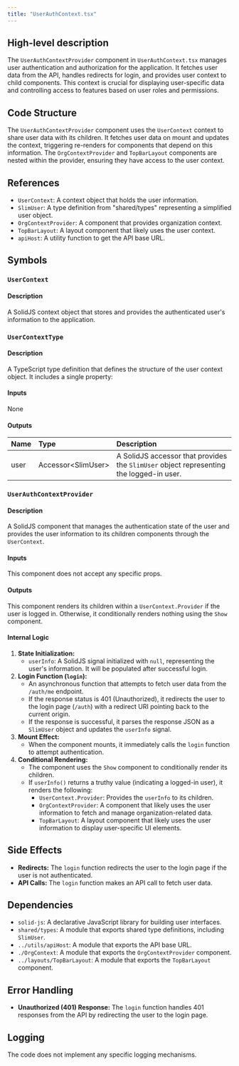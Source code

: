 ```yaml
---
title: "UserAuthContext.tsx"
---
```


## High-level description
The `UserAuthContextProvider` component in `UserAuthContext.tsx` manages user authentication and authorization for the application. It fetches user data from the API, handles redirects for login, and provides user context to child components. This context is crucial for displaying user-specific data and controlling access to features based on user roles and permissions.

## Code Structure
The `UserAuthContextProvider` component uses the `UserContext` context to share user data with its children. It fetches user data on mount and updates the context, triggering re-renders for components that depend on this information. The `OrgContextProvider` and `TopBarLayout` components are nested within the provider, ensuring they have access to the user context.

## References
- `UserContext`: A context object that holds the user information.
- `SlimUser`: A type definition from "shared/types" representing a simplified user object.
- `OrgContextProvider`: A component that provides organization context.
- `TopBarLayout`: A layout component that likely uses the user context.
- `apiHost`: A utility function to get the API base URL.

## Symbols

### `UserContext`
#### Description
A SolidJS context object that stores and provides the authenticated user's information to the application.

### `UserContextType`
#### Description
A TypeScript type definition that defines the structure of the user context object. It includes a single property:

#### Inputs
None

#### Outputs
| Name | Type | Description |
|:-----|:-----|:------------|
| user | Accessor&lt;SlimUser&gt; | A SolidJS accessor that provides the `SlimUser` object representing the logged-in user. |

### `UserAuthContextProvider`
#### Description
A SolidJS component that manages the authentication state of the user and provides the user information to its children components through the `UserContext`.

#### Inputs
This component does not accept any specific props.

#### Outputs
This component renders its children within a `UserContext.Provider` if the user is logged in. Otherwise, it conditionally renders nothing using the `Show` component.

#### Internal Logic
1. **State Initialization:**
    - `userInfo`: A SolidJS signal initialized with `null`, representing the user's information. It will be populated after successful login.
2. **Login Function (`login`):**
    - An asynchronous function that attempts to fetch user data from the `/auth/me` endpoint.
    - If the response status is 401 (Unauthorized), it redirects the user to the login page (`/auth`) with a redirect URI pointing back to the current origin.
    - If the response is successful, it parses the response JSON as a `SlimUser` object and updates the `userInfo` signal.
3. **Mount Effect:**
    - When the component mounts, it immediately calls the `login` function to attempt authentication.
4. **Conditional Rendering:**
    - The component uses the `Show` component to conditionally render its children.
    - If `userInfo()` returns a truthy value (indicating a logged-in user), it renders the following:
        - `UserContext.Provider`: Provides the `userInfo` to its children.
        - `OrgContextProvider`: A component that likely uses the user information to fetch and manage organization-related data.
        - `TopBarLayout`: A layout component that likely uses the user information to display user-specific UI elements.

## Side Effects
- **Redirects:** The `login` function redirects the user to the login page if the user is not authenticated.
- **API Calls:** The `login` function makes an API call to fetch user data.

## Dependencies
- `solid-js`: A declarative JavaScript library for building user interfaces.
- `shared/types`: A module that exports shared type definitions, including `SlimUser`.
- `../utils/apiHost`: A module that exports the API base URL.
- `./OrgContext`: A module that exports the `OrgContextProvider` component.
- `../layouts/TopBarLayout`: A module that exports the `TopBarLayout` component.

## Error Handling
- **Unauthorized (401) Response:** The `login` function handles 401 responses from the API by redirecting the user to the login page.

## Logging
The code does not implement any specific logging mechanisms.
